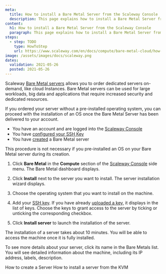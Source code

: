 ```yaml
---
meta:
  title: How to install a Bare Metal Server from the Scaleway Console
  description: This page explains how to install a Bare Metal Server from the Scaleway Console
content:
  h1: How to install a Bare Metal Server from the Scaleway Console
  paragraph: This page explains how to install a Bare Metal Server from the Scaleway Console
steps:
  - step: TODO
    type: HowToStep
    url: https://www.scaleway.com/en/docs/compute/bare-metal-cloud/how-to/install-server/
image: /assets/images/docs/scaleway.png
dates:
  validation: 2021-05-26
  posted: 2021-05-26
---
```


Scaleway [Bare Metal servers](https://www.scaleway.com/en/bare-metal-servers/) allows you to order dedicated servers on-demand, like cloud Instances.
Bare Metal servers can be used for large workloads, big data and applications that require increased security and dedicated resources.

If you ordered your server without a pre-installed operating system, you can proceed with the installation of an OS once the Bare Metal Server has been delivered to your account.

<Message type="requirement">

- You have an account and are logged into the [Scaleway Console](https://console.scaleway.com)  
- You have [configured your SSH Key](/console/my-project/how-to/create-ssh-key)
- You have [created](/compute/bare-metal-cloud/how-to/create-server) a Bare Metal server

</Message>

<Message type="tip">

  This procedure is not necessary if you pre-installed an OS on your Bare Metal server during its creation.

</Message>

1. Click **Bare Metal** in the **Compute** section of the [Scaleway Console](https://console.scaleway.com) side menu. The Bare Metal dashboard displays.

2. Click **Install** next to the server you want to install. The server installation wizard displays. 

   <Lightbox src="assets/scaleway-install-os.png" alt="" />

3. Choose the operating system that you want to install on the machine.

4. Add your [SSH key](/console/my-account/concepts#ssh-key). If you have already [uploaded a key](/console/my-project/how-to/create-ssh-key/#how-to-upload-the-public-ssh-key-to-the-scaleway-interface), it displays in the list of keys. Choose the keys to grant access to the server by ticking or unticking the corresponding checkbox.

5. Click **Install server** to launch the installation of the server.

<Message type="note">

  The installation of a server takes about 10 minutes. You will be able to
  access the machine once it is fully installed.

</Message>

To see more details about your server, click its name in the Bare Metals list. You will see detailed information about the machine, including its IP address, labels, description.

<Navigation title="See Also">
  <PreviousButton to="/compute/bare-metal-cloud/how-to/create-server/">How to create a Server</PreviousButton>
  <NextButton to="/compute/bare-metal-cloud/how-to/install-server-from-kvm/">How to install a server from the KVM</NextButton>
</Navigation>

